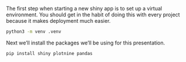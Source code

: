 The first step when starting a new shiny app is to set up a virtual environment. 
You should get in the habit of doing this with every project because it makes deployment much easier. 

```.bash
python3 -m venv .venv
```

Next we'll install the packages we'll be using for this presentation. 

```.bash
pip install shiny plotnine pandas
```